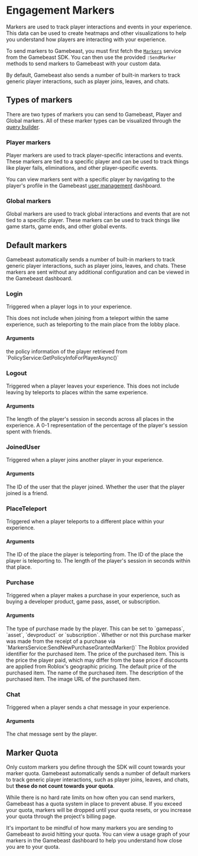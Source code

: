 
# Engagement Markers

Markers are used to track player interactions and events in your experience. This data can be used to create heatmaps and other visualizations to help you understand how players are interacting with your experience.

To send markers to Gamebeast, you must first fetch the [`Markers`](/Roblox/API/Markers) service from the Gamebeast SDK. You can then use the provided `:SendMarker` methods to send markers to Gamebeast with your custom data.

By default, Gamebeast also sends a number of built-in markers to track generic player interactions, such as player joins, leaves, and chats.

## Types of markers

There are two types of markers you can send to Gamebeast, Player and Global markers. All of these marker types can be visualized through the [query builder](/Roblox/QueryBuilder).

### Player markers

Player markers are used to track player-specific interactions and events. These markers are tied to a specific player and can be used to track things like player fails, eliminations, and other player-specific events.

You can view markers sent with a specific player by navigating to the player's profile in the Gamebeast [user management](/Roblox/UserManagement) dashboard.

### Global markers

Global markers are used to track global interactions and events that are not tied to a specific player. These markers can be used to track things like game starts, game ends, and other global events.

## Default markers

Gamebeast automatically sends a number of built-in markers to track generic player interactions, such as player joins, leaves, and chats. These markers are sent without any additional configuration and can be viewed in the Gamebeast dashboard.

### Login

Triggered when a player logs in to your experience. 

This does not include when joining from a teleport within the same experience, such as teleporting to the main place from the lobby place.

#### Arguments
<ParameterList>
    <Parameter name="policyInfo" type="{[string] : any}">
        the policy information of the player retrieved from `PolicyService:GetPolicyInfoForPlayerAsync()`
    </Parameter>
</ParameterList>

### Logout

Triggered when a player leaves your experience. This does not include leaving by teleports to places within the same experience.

#### Arguments
<ParameterList>
    <Parameter name="sessionLength" type="number">
        The length of the player's session in seconds across all places in the experience.
    </Parameter>
    <Parameter name="sessionLengthPercentageWithFriends" type="number">
        A 0-1 representation of the percentage of the player's session spent with friends.
    </Parameter>
</ParameterList>

### JoinedUser

Triggered when a player joins another player in your experience.

#### Arguments
<ParameterList>
    <Parameter name="userId" type="number">
        The ID of the user that the player joined.
    </Parameter>
    <Parameter name="isFriend" type="boolean">
        Whether the user that the player joined is a friend.
    </Parameter>
</ParameterList>

### PlaceTeleport

Triggered when a player teleports to a different place within your experience.

#### Arguments
<ParameterList>
    <Parameter name="sourcePlaceId" type="number">
        The ID of the place the player is teleporting from.
    </Parameter>
    <Parameter name="destinationPlaceId" type="number">
        The ID of the place the player is teleporting to.
    </Parameter>
    <Parameter name="sessionLength" type="number">
        The length of the player's session in seconds within that place.
    </Parameter>
</ParameterList>

### Purchase

Triggered when a player makes a purchase in your experience, such as buying a developer product, game pass, asset, or subscription.

#### Arguments
<ParameterList>
    <Parameter name="type" type="string">
        The type of purchase made by the player. This can be set to `gamepass`, `asset`, `devproduct` or `subscription`.
    </Parameter>
    <Parameter name="fromReceipt" type="boolean">
        Whether or not this purchase marker was made from the receipt of a purchase via `MarkersService:SendNewPurchaseGrantedMarker()`
    </Parameter>
    <Parameter name="id" type="number">
        The Roblox provided identifier for the purchased item.
    </Parameter>
    <Parameter name="price" type="number">
        The price of the purchased item. This is the price the player paid, which may differ from the base price if discounts are applied from Roblox's geographic pricing.
    </Parameter>
    <Parameter name="basePrice" type="number">
        The default price of the purchased item.
    </Parameter>
    <Parameter name="name" type="string">
        The name of the purchased item.
    </Parameter>
    <Parameter name="description" type="string">
        The description of the purchased item.
    </Parameter>
    <Parameter name="imageId" type="string">
        The image URL of the purchased item.
    </Parameter>
</ParameterList>

### Chat

Triggered when a player sends a chat message in your experience.

#### Arguments
<ParameterList>
    <Parameter name="message" type="string">
        The chat message sent by the player.
    </Parameter>
</ParameterList>

## Marker Quota

Only custom markers you define through the SDK will count towards your marker quota. Gamebeast automatically sends a number of default markers to track generic player interactions, such as player joins, leaves, and chats, but **these do not count towards your quota**.

While there is no hard rate limits on how often you can send markers, Gamebeast has a quota system in place to prevent abuse. If you exceed your quota, markers will be dropped until your quota resets, or you increase your quota through the project's billing page.

It's important to be mindful of how many markers you are sending to Gamebeast to avoid hitting your quota. You can view a usage graph of your markers in the Gamebeast dashboard to help you understand how close you are to your quota.
